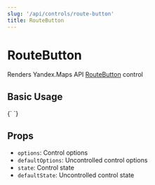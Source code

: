```yaml
---
slug: '/api/controls/route-button'
title: RouteButton
---
```



# RouteButton

Renders Yandex.Maps API [RouteButton][control] control

## Basic Usage

<Canvas>
  {`
  <YMaps>
    <Map
      defaultState={{
        center: [55.751574, 37.573856],
        zoom: 9,
        controls: [],
      }}
    >
      <RouteButton options={{ float: 'right' }} />
    </Map>
  </YMaps>
`}
</Canvas>

## Props

- `options`: Control options
- `defaultOptions`: Uncontrolled control options
- `state`: Control state
- `defaultState`: Uncontrolled control state

[control]: https://tech.yandex.com/maps/doc/jsapi/2.1/ref/reference/control.RouteButton-docpage/
